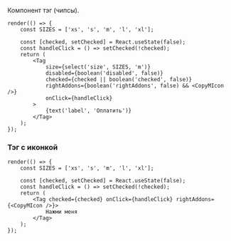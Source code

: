 

Компонент тэг (чипсы).

```tsx live
render(() => {
    const SIZES = ['xs', 's', 'm', 'l', 'xl'];

    const [checked, setChecked] = React.useState(false);
    const handleClick = () => setChecked(!checked);
    return (
        <Tag
            size={select('size', SIZES, 'm')}
            disabled={boolean('disabled', false)}
            checked={checked || boolean('checked', false)}
            rightAddons={boolean('rightAddons', false) && <CopyMIcon />}
            onClick={handleClick}
        >
            {text('label', 'Оплатить')}
        </Tag>
    );
});
```

### Тэг с иконкой

```tsx live
render(() => {
    const SIZES = ['xs', 's', 'm', 'l', 'xl'];

    const [checked, setChecked] = React.useState(false);
    const handleClick = () => setChecked(!checked);
    return (
        <Tag checked={checked} onClick={handleClick} rightAddons={<CopyMIcon />}>
            Нажми меня
        </Tag>
    );
});
```
